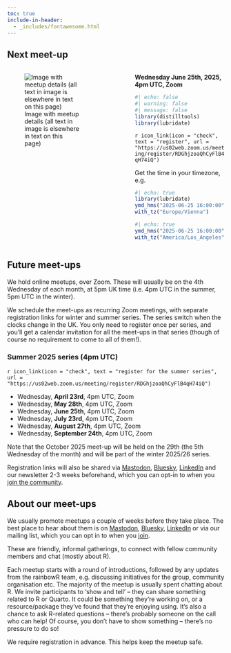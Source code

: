```yaml
---
toc: true
include-in-header: 
  - _includes/fontawesome.html
---
```


## Next meet-up

:::: {.columns}
::: {.column width="45%"}
![Image with meetup details (all text in image is elsewhere in text on this page)](images/rainbowR-latest-meetup.svg)
:::

::: {.column width="10%"}
:::

::: {.column width="45%"}
**Wednesday June 25th, 2025, 4pm UTC, Zoom**

```r
#| echo: false
#| warning: false
#| message: false
library(distilltools)
library(lubridate)
```

`r icon_link(icon = "check",
text = "register",
url = "https://us02web.zoom.us/meeting/register/RDGhjzoaQhCyFlB4qH74iQ")`

Get the time in your timezone, e.g.

```r
#| echo: true
library(lubridate)
ymd_hms("2025-06-25 16:00:00") |>
with_tz("Europe/Vienna")
```

```r
#| echo: true
ymd_hms("2025-06-25 16:00:00") |>
with_tz("America/Los_Angeles")
```

:::
::::

## Future meet-ups

We hold online meetups, over Zoom. These will usually be on the 4th Wednesday of each month, at 5pm UK time (i.e. 4pm UTC in the summer, 5pm UTC in the winter).

We schedule the meet-ups as recurring Zoom meetings, with separate registration links for winter and summer series. The series switch when the clocks change in the UK. You only need to register once per series, and you'll get a calendar invitation for all the meet-ups in that series (though of course no requirement to come to all of them!).

### Summer 2025 series (4pm UTC)

`r icon_link(icon = "check",
text = "register for the summer series",
url = "https://us02web.zoom.us/meeting/register/RDGhjzoaQhCyFlB4qH74iQ")`

- Wednesday, **April 23rd**, 4pm UTC, Zoom
- Wednesday, **May 28th**, 4pm UTC, Zoom
- Wednesday, **June 25th**, 4pm UTC, Zoom
- Wednesday, **July 23rd**, 4pm UTC, Zoom
- Wednesday, **August 27th**, 4pm UTC, Zoom
- Wednesday, **September 24th**, 4pm UTC, Zoom

Note that the October 2025 meet-up will be held on the 29th (the 5th Wednesday of the month) and will be part of the winter 2025/26 series.

Registration links will also be shared via [Mastodon](https://tech.lgbt/@rainbowR){target="_blank"}, [Bluesky](https://bsky.app/profile/rainbowr.org), [LinkedIn](https://www.linkedin.com/groups/13115940/) and our newsletter 2-3 weeks beforehand, which you can opt-in to when you [join the community](https://docs.google.com/forms/d/1y7SOWE3IW-fpR_5Cd4mK-CMUpFZ-hvhY4cTj34JqTVE/){target="_blank"}.

## About our meet-ups

We usually promote meetups a couple of weeks before they take place.
The best place to hear about them is on [Mastodon](https://tech.lgbt/@rainbowR), [Bluesky](https://bsky.app/profile/rainbowr.org), [LinkedIn](https://www.linkedin.com/groups/13115940/) or via our mailing list, which you can opt in to when you [join](https://docs.google.com/forms/d/1y7SOWE3IW-fpR_5Cd4mK-CMUpFZ-hvhY4cTj34JqTVE/).

These are friendly, informal gatherings, to connect with fellow community members and chat (mostly about R).

Each meetup starts with a round of introductions, followed by any updates from the rainbowR team, e.g. discussing initiatives for the group, community organisation etc.
The majority of the meetup is usually spent chatting about R. We invite participants to 'show and tell' -- they can share something related to R or Quarto.
It could be something they're working on, or a resource/package they've found that they're enjoying using.
It's also a chance to ask R-related questions -- there's probably someone on the call who can help!
Of course, you don't have to show something -- there's no pressure to do so!

We require registration in advance. This helps keep the meetup safe.
